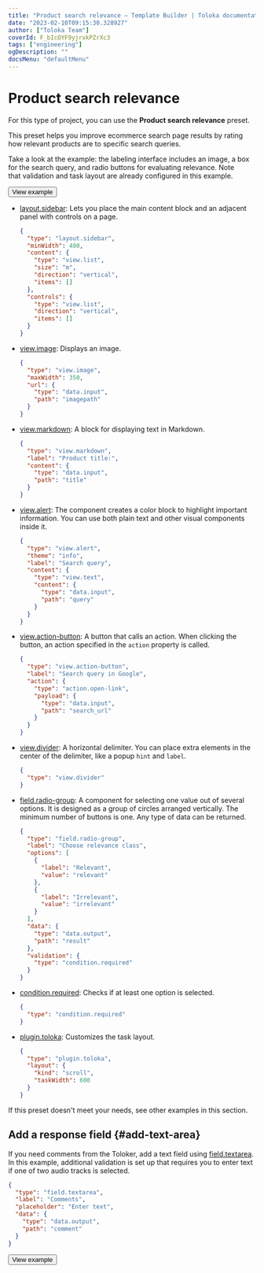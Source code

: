 ```yaml
---
title: "Product search relevance — Template Builder | Toloka documentation"
date: "2023-02-10T09:15:30.328927"
author: ["Toloka Team"]
coverId: F_bIcOYF9yjrxkPZrXc3
tags: ["engineering"]
ogDescription: ""
docsMenu: "defaultMenu"
---
```



# Product search relevance

For this type of project, you can use the **Product search relevance** preset.

This preset helps you improve ecommerce search page results by rating how relevant products are to specific search queries.

Take a look at the example: the labeling interface includes an image, a box for the search query, and radio buttons for evaluating relevance. Note that validation and task layout are already configured in this example.

<Button themeColor="light" view="default" size="l" type="link" url="https://ya.cc/t/UdToWZS43ttCyi">View example</Button>

<Cut title="Components used in the example">

- [layout.sidebar](/docs-new/template-builder/reference/layout.sidebar): Lets you place the main content block and an adjacent panel with controls on a page.

  <Cut title="Show code">

  ```json
  {
    "type": "layout.sidebar",
    "minWidth": 400,
    "content": {
      "type": "view.list",
      "size": "m",
      "direction": "vertical",
      "items": []
    },
    "controls": {
      "type": "view.list",
      "direction": "vertical",
      "items": []
    }
  }
  ```

  </Cut>

- [view.image](/docs-new/template-builder/reference/view.image): Displays an image.

  <Cut title="Show code">

  ```json
  {
    "type": "view.image",
    "maxWidth": 350,
    "url": {
      "type": "data.input",
      "path": "imagepath"
    }
  }
  ```

  </Cut>

- [view.markdown](/docs-new/template-builder/reference/view.markdown): A block for displaying text in Markdown.

  <Cut title="Show code">

  ```json
  {
    "type": "view.markdown",
    "label": "Product title:",
    "content": {
      "type": "data.input",
      "path": "title"
    }
  }
  ```

  </Cut>

- [view.alert](/docs-new/template-builder/reference/view.alert): The component creates a color block to highlight important information. You can use both plain text and other visual components inside it.

  <Cut title="Show code">

  ```json
  {
    "type": "view.alert",
    "theme": "info",
    "label": "Search query",
    "content": {
      "type": "view.text",
      "content": {
        "type": "data.input",
        "path": "query"
      }
    }
  }
  ```

  </Cut>

- [view.action-button](/docs-new/template-builder/reference/view.action-button): A button that calls an action. When clicking the button, an action specified in the `action` property is called.

  <Cut title="Show code">

  ```json
  {
    "type": "view.action-button",
    "label": "Search query in Google",
    "action": {
      "type": "action.open-link",
      "payload": {
        "type": "data.input",
        "path": "search_url"
      }
    }
  }
  ```

  </Cut>

- [view.divider](/docs-new/template-builder/reference/view.divider): A horizontal delimiter. You can place extra elements in the center of the delimiter, like a popup `hint` and `label`.

  <Cut title="Show code">

  ```json
  {
    "type": "view.divider"
  }
  ```

  </Cut>

- [field.radio-group](/docs-new/template-builder/reference/field.radio-group): A component for selecting one value out of several options. It is designed as a group of circles arranged vertically. The minimum number of buttons is one. Any type of data can be returned.

  <Cut title="Show code">

  ```json
  {
    "type": "field.radio-group",
    "label": "Choose relevance class",
    "options": [
      {
        "label": "Relevant",
        "value": "relevant"
      },
      {
        "label": "Irrelevant",
        "value": "irrelevant"
      }
    ],
    "data": {
      "type": "data.output",
      "path": "result"
    },
    "validation": {
      "type": "condition.required"
    }
  }
  ```

  </Cut>

- [condition.required](/docs-new/template-builder/reference/condition.required): Checks if at least one option is selected.

  <Cut title="Show code">

  ```json
  {
    "type": "condition.required"
  }
  ```

  </Cut>

- [plugin.toloka](/docs-new/template-builder/reference/plugin.toloka): Customizes the task layout.

  <Cut title="Show code">

  ```json
  {
    "type": "plugin.toloka",
    "layout": {
      "kind": "scroll",
      "taskWidth": 600
    }
  }
  ```

  </Cut>

</Cut>

<TolokaTbSourceAddMedia/>

If this preset doesn't meet your needs, see other examples in this section.

## Add a response field {#add-text-area}

If you need comments from the Toloker, add a text field using [field.textarea](/docs-new/template-builder/reference/field.textarea). In this example, additional validation is set up that requires you to enter text if one of two audio tracks is selected.

<Cut title="Show code">

  ```json
  {
    "type": "field.textarea",
    "label": "Comments",
    "placeholder": "Enter text",
    "data": {
      "type": "data.output",
      "path": "comment"
    }
  }
  ```

</Cut>

<Button themeColor="light" view="default" size="l" type="link" url="https://ya.cc/t/P1WbTTcV3ttCzs">View example</Button>

<ContactSupport/>
